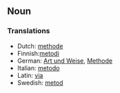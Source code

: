 ==Noun==
===Translations===
*Dutch: [[methode]]
*Finnish:[[metodi]]
*German: [[Art und Weise]], [[Methode]]
*Italian: [[metodo]]
*Latin: [[via]]
*Swedish: [[metod]]
